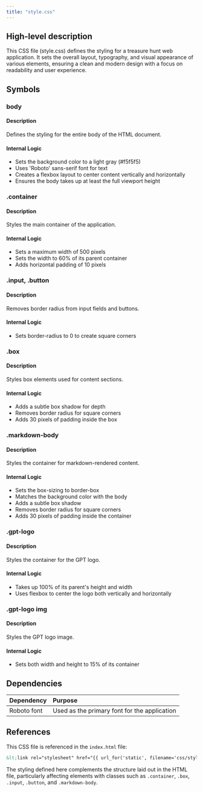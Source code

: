 ```yaml
---
title: "style.css"
---
```


## High-level description
This CSS file (style.css) defines the styling for a treasure hunt web application. It sets the overall layout, typography, and visual appearance of various elements, ensuring a clean and modern design with a focus on readability and user experience.

## Symbols

### body
#### Description
Defines the styling for the entire body of the HTML document.

#### Internal Logic
- Sets the background color to a light gray (#f5f5f5)
- Uses 'Roboto' sans-serif font for text
- Creates a flexbox layout to center content vertically and horizontally
- Ensures the body takes up at least the full viewport height

### .container
#### Description
Styles the main container of the application.

#### Internal Logic
- Sets a maximum width of 500 pixels
- Sets the width to 60% of its parent container
- Adds horizontal padding of 10 pixels

### .input, .button
#### Description
Removes border radius from input fields and buttons.

#### Internal Logic
- Sets border-radius to 0 to create square corners

### .box
#### Description
Styles box elements used for content sections.

#### Internal Logic
- Adds a subtle box shadow for depth
- Removes border radius for square corners
- Adds 30 pixels of padding inside the box

### .markdown-body
#### Description
Styles the container for markdown-rendered content.

#### Internal Logic
- Sets the box-sizing to border-box
- Matches the background color with the body
- Adds a subtle box shadow
- Removes border radius for square corners
- Adds 30 pixels of padding inside the container

### .gpt-logo
#### Description
Styles the container for the GPT logo.

#### Internal Logic
- Takes up 100% of its parent's height and width
- Uses flexbox to center the logo both vertically and horizontally

### .gpt-logo img
#### Description
Styles the GPT logo image.

#### Internal Logic
- Sets both width and height to 15% of its container

## Dependencies
| Dependency | Purpose |
|:-----------|:--------|
| Roboto font | Used as the primary font for the application |

## References
This CSS file is referenced in the `index.html` file:
```html
&lt;link rel="stylesheet" href="{{ url_for('static', filename='css/style.css') }}"&gt;
```

The styling defined here complements the structure laid out in the HTML file, particularly affecting elements with classes such as `.container`, `.box`, `.input`, `.button`, and `.markdown-body`.